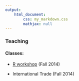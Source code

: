 ```yaml
---
output: 
    html_document:
        css: my_markdown.css
        mathjax: null
---
```


### Teaching

#### Classes:

- [R workshop](teaching/r.html) (Fall 2014)

- International Trade (Fall 2014)